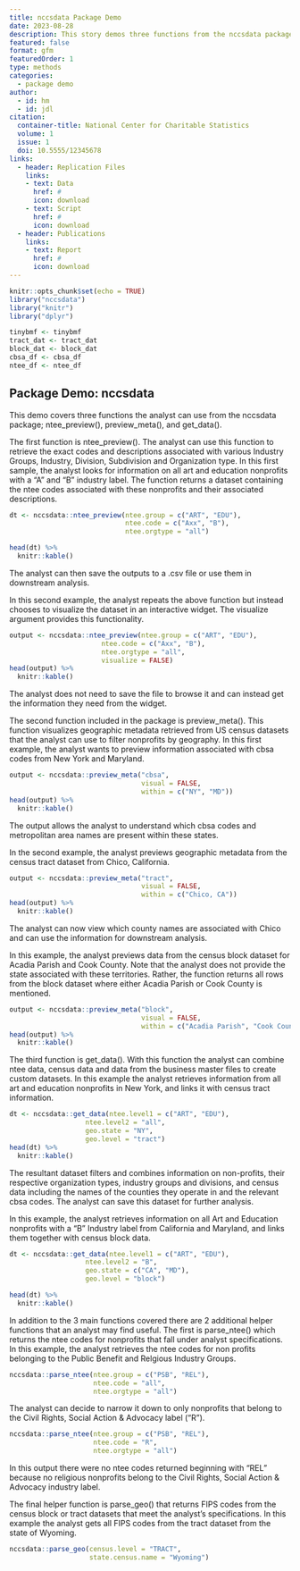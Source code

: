 ---
title: nccsdata Package Demo
date: 2023-08-28
description: This story demos three functions from the nccsdata package.
featured: false
format: gfm
featuredOrder: 1
type: methods
categories:
  - package demo
author:
  - id: hm
  - id: jdl
citation: 
  container-title: National Center for Charitable Statistics
  volume: 1
  issue: 1
  doi: 10.5555/12345678
links:
  - header: Replication Files
    links:
    - text: Data
      href: #
      icon: download
    - text: Script
      href: #
      icon: download
  - header: Publications
    links:
    - text: Report
      href: #
      icon: download
---

```{r setup, include=FALSE}
knitr::opts_chunk$set(echo = TRUE)
library("nccsdata")
library("knitr")
library("dplyr")

tinybmf <- tinybmf
tract_dat <- tract_dat
block_dat <- block_dat
cbsa_df <- cbsa_df
ntee_df <- ntee_df
```

## Package Demo: nccsdata

This demo covers three functions the analyst can use from the nccsdata package; ntee_preview(), preview_meta(), and get_data().

The first function is ntee_preview(). The analyst can use this function to retrieve the exact codes and descriptions associated with various Industry Groups, Industry, Division, Subdivision and Organization type. In this first sample, the analyst looks for information on all art and education nonprofits with a "A" and "B" industry label. The function returns a dataset containing the ntee codes associated with these nonprofits and their associated descriptions.

```{r, include=FALSE}
dt <- nccsdata::ntee_preview(ntee.group = c("ART", "EDU"),
                             ntee.code = c("Axx", "B"),
                             ntee.orgtype = "all")
```

```{r}
head(dt) %>%
  knitr::kable()
```


The analyst can then save the outputs to a .csv file or use them in downstream analysis.

In this second example, the analyst repeats the above function but instead chooses to visualize the dataset in an interactive widget. The visualize argument provides this functionality.

```{r}
output <- nccsdata::ntee_preview(ntee.group = c("ART", "EDU"),
                       ntee.code = c("Axx", "B"),
                       ntee.orgtype = "all",
                       visualize = FALSE)
head(output) %>%
  knitr::kable()
```

The analyst does not need to save the file to browse it and can instead get the information they need from the widget.

The second function included in the package is preview_meta(). This function visualizes geographic metadata retrieved from US census datasets that the analyst can use to filter nonprofits by geography. In this first example, the analyst wants to preview information associated with cbsa codes from New York and Maryland.

```{r}
output <- nccsdata::preview_meta("cbsa",
                                 visual = FALSE,
                                 within = c("NY", "MD"))
head(output) %>%
  knitr::kable()
```

The output allows the analyst to understand which cbsa codes and metropolitan area names are present within
these states.

In the second example, the analyst previews geographic metadata from the census tract dataset from Chico, California.

```{r}
output <- nccsdata::preview_meta("tract",
                                 visual = FALSE,
                                 within = c("Chico, CA"))
head(output) %>%
  knitr::kable()
```

The analyst can now view which county names are associated with Chico and can use the information for downstream analysis.

In this example, the analyst previews data from the census block dataset for Acadia Parish and Cook County. Note that the analyst does not provide the state associated with these territories. Rather, the function returns all rows from the block dataset where either Acadia Parish or Cook County is mentioned.

```{r}
output <- nccsdata::preview_meta("block",
                                 visual = FALSE,
                                 within = c("Acadia Parish", "Cook County"))
head(output) %>%
  knitr::kable()
```

The third function is get_data(). With this function the analyst can combine ntee data, census data and data from the business master files to create custom datasets. In this example the analyst retrieves information from all art and education nonprofits in New York, and links it with census tract information.

```{r}
dt <- nccsdata::get_data(ntee.level1 = c("ART", "EDU"),
                   ntee.level2 = "all",
                   geo.state = "NY",
                   geo.level = "tract")
head(dt) %>%
  knitr::kable()
```

The resultant dataset filters and combines information on non-profits, their respective organization types, industry groups and divisions, and census data including the names of the counties they operate in and the relevant cbsa codes. The analyst can save this dataset for further analysis.

In this example, the analyst retrieves information on all Art and Education nonprofits with a "B" Industry label from California and Maryland, and links them together with census block data.

```{r}

dt <- nccsdata::get_data(ntee.level1 = c("ART", "EDU"),
                   ntee.level2 = "B",
                   geo.state = c("CA", "MD"),
                   geo.level = "block")

head(dt) %>%
  knitr::kable()
```

In addition to the 3 main functions covered there are 2 additional helper functions that an analyst may find useful. The first is parse_ntee() which returns the ntee codes for nonprofits that fall under analyst specifications. In this example, the analyst retrieves the ntee codes for non profits belonging to the Public Benefit and Relgious Industry Groups.

```{r}
nccsdata::parse_ntee(ntee.group = c("PSB", "REL"),
                     ntee.code = "all",
                     ntee.orgtype = "all")
```

The analyst can decide to narrow it down to only nonprofits that belong to the Civil Rights, Social Action & Advocacy label ("R").

```{r}
nccsdata::parse_ntee(ntee.group = c("PSB", "REL"),
                     ntee.code = "R",
                     ntee.orgtype = "all")
```

In this output there were no ntee codes returned beginning with "REL" because no religious nonprofits belong to the Civil Rights, Social Action & Advocacy industry label.

The final helper function is parse_geo() that returns FIPS codes from the census block or tract datasets that meet the analyst's specifications. In this example the analyst gets all FIPS codes from the tract dataset from the state of Wyoming.

```{r}
nccsdata::parse_geo(census.level = "TRACT",
                    state.census.name = "Wyoming")
```
